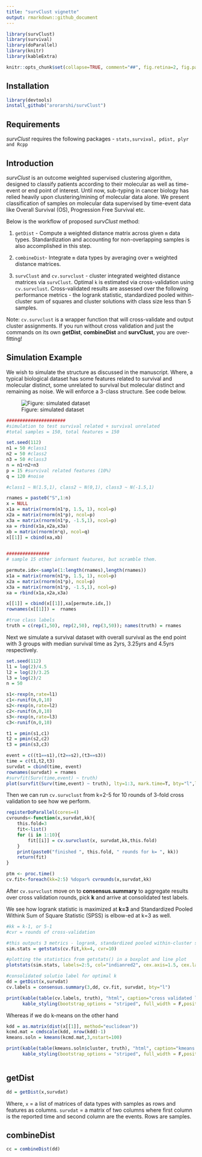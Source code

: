 ```yaml
---
title: "survClust vignette"
output: rmarkdown::github_document
---
```



```r

library(survClust)
library(survival)
library(doParallel)
library(knitr)
library(kableExtra)

knitr::opts_chunk$set(collapse=TRUE, comment="##", fig.retina=2, fig.path = "README_figures/README-",echo=TRUE, results='asis', fig.align="center")

```

## Installation
```r
library(devtools)
install_github("arorarshi/survClust")
```

## Requirements 
_survClust_ requires the following packages - `stats,survival, pdist, plyr and Rcpp`

## Introduction
_survClust_ is an outcome weighted supervised clustering algorithm, designed to classify patients according to their molecular as well as time-event or end point of interest. Until now, sub-typing in cancer biology has  relied heavily upon clustering/mining of molecular data alone. We present classification of samples on molecular data supervised by time-event data like Overall Survival (OS), Progression Free Survival etc. 

Below is the workflow of proposed _survClust_ method:

1.	`getDist` - Compute a weighted distance matrix across given `m` data types. Standardization and accounting for non-overlapping samples is also accomplished in this step.

2.	`combineDist`- Integrate `m` data types by averaging over `m` weighted distance matrices. 

3.	`survClust` and `cv.survclust` - cluster integrated weighted distance matrices via `survClust`. Optimal `k` is estimated via cross-validation using `cv.survclust`. Cross-validated results are assessed over the following performance metrics - the logrank statistic, standardized pooled within-cluster sum of squares and cluster solutions with class size less than 5 samples. 

Note: `cv.survclust` is a wrapper function that will cross-validate and output cluster assignments. If you run without cross validation and just the commands on its own __getDist__, __combineDist__ and __survClust__, you are over-fitting! 

## Simulation Example

We wish to simulate the structure as discussed in the manuscript. Where, a typical biological dataset has some features related to survival and molecular distinct, some unrelated to survival but molecular distinct and remaining as noise. We will enforce a 3-class structure. See code below.  

![Figure: simulated dataset](README_figures/sim_dataset.png)

```r

######################
#simulation to test survival related + survival unrelated
#total samples = 150, total features = 150

set.seed(112)
n1 = 50 #class1
n2 = 50 #class2
n3 = 50 #class3
n = n1+n2+n3
p = 15 #survival related features (10%)
q = 120 #noise

#class1 ~ N(1.5,1), class2 ~ N(0,1), class3 ~ N(-1.5,1)

rnames = paste0("S",1:n)
x = NULL
x1a = matrix(rnorm(n1*p, 1.5, 1), ncol=p)
x2a = matrix(rnorm(n1*p), ncol=p)
x3a = matrix(rnorm(n1*p, -1.5,1), ncol=p)
xa = rbind(x1a,x2a,x3a)
xb = matrix(rnorm(n*q), ncol=q)
x[[1]] = cbind(xa,xb)

     
################
# sample 15 other informant features, but scramble them.

permute.idx<-sample(1:length(rnames),length(rnames))
x1a = matrix(rnorm(n1*p, 1.5, 1), ncol=p)
x2a = matrix(rnorm(n1*p), ncol=p)
x3a = matrix(rnorm(n1*p, -1.5,1), ncol=p)
xa = rbind(x1a,x2a,x3a)

x[[1]] = cbind(x[[1]],xa[permute.idx,])
rownames(x[[1]]) =  rnames

#true class labels
truth = c(rep(1,50), rep(2,50), rep(3,50)); names(truth) = rnames

```

Next we simulate a survival dataset with overall survival as the end point with 3 groups with median survival time as 2yrs, 3.25yrs and 4.5yrs respectively. 

```r


set.seed(112)
l1 = log(2)/4.5
l2 = log(2)/3.25
l3 = log(2)/2
n = 50

s1<-rexp(n,rate=l1)
c1<-runif(n,0,10)
s2<-rexp(n,rate=l2)
c2<-runif(n,0,10)
s3<-rexp(n,rate=l3)
c3<-runif(n,0,10)

t1 = pmin(s1,c1)
t2 = pmin(s2,c2)
t3 = pmin(s3,c3)

event = c((t1==s1),(t2==s2),(t3==s3))
time = c(t1,t2,t3)
survdat = cbind(time, event)
rownames(survdat) = rnames
#survfit(Surv(time,event) ~ truth)
plot(survfit(Surv(time,event) ~ truth), lty=1:3, mark.time=T, bty="l",lwd=1.5, main="simulated survival dataset")

```

Then we can run `cv.survclust` from k=2-5 for 10 rounds of 3-fold cross validation to see how we perform. 

```r

registerDoParallel(cores=4)
cvrounds<-function(x,survdat,kk){
    this.fold=3
    fit<-list()
    for (i in 1:10){
        fit[[i]] = cv.survclust(x, survdat,kk,this.fold)
    }
    print(paste0("finished ", this.fold, " rounds for k= ", kk))
    return(fit)
}

ptm <- proc.time()
cv.fit<-foreach(kk=2:5) %dopar% cvrounds(x,survdat,kk)

```

After `cv.survclust` move on to **consensus.summary** to aggregate results over cross validation rounds, pick **k** and arrive at consolidated test labels.  

We see how logrank statistic is maximized at **k=3** and Standardized Pooled Withink Sum of Square Statistic (SPSS) is elbow-ed at k=3 as well. 

```r

#kk = k-1, or 5-1
#cvr = rounds of cross-validation

#this outputs 3 metrics - logrank, standardized pooled within-cluster sum of squares an dsolutions that have less than 5 samples in each k
sim.stats = getstats(cv.fit,kk=4, cvr=10)

#plotting the statistics from getstats() in a boxplot and line plot
plotstats(sim.stats, labels=2:5, col="indianred2", cex.axis=1.5, cex.lab=1.5)

#consolidated solutio label for optimal k 
dd = getDist(x,survdat)
cv.labels = consensus.summary(3,dd, cv.fit, survdat, bty="l")

print(kable(table(cv.labels, truth), "html", caption="cross validated labels vs truth", row.names =TRUE) %>%
      kable_styling(bootstrap_options = "striped", full_width = F,position="left"))

```

Whereas if we do k-means on the other hand

```r

kdd = as.matrix(dist(x[[1]], method="euclidean"))
kcmd.mat = cmdscale(kdd, nrow(kdd)-1)
kmeans.soln = kmeans(kcmd.mat,3,nstart=100)

print(kable(table(kmeans.soln$cluster, truth), "html", caption="kmeans solution vs truth", row.names = TRUE) %>%
      kable_styling(bootstrap_options = "striped", full_width = F,position="left"))



```



## getDist

```r

dd = getDist(x,survdat)

```

Where, 
`x` = a list of matrices of data types with samples as rows and features as columns. 
`survdat` = a matrix of two columns where first column is the reported time and second column are the events. Rows are samples. 


## combineDist
```r

cc = combineDist(dd)

```






